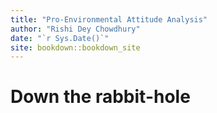 ```yaml
--- 
title: "Pro-Environmental Attitude Analysis"
author: "Rishi Dey Chowdhury"
date: "`r Sys.Date()`"
site: bookdown::bookdown_site
---
```


# Down the rabbit-hole

